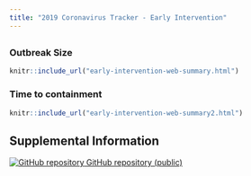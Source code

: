 ```yaml
---
title: "2019 Coronavirus Tracker - Early Intervention"
---
```

<p id="disclaimer"></p>
## {.tabset .tabset-fade}
### Outbreak Size
<div class="early-intervention-page">

```r
knitr::include_url("early-intervention-web-summary.html")
```
</div>

### Time to containment
<div class="early-intervention-page">

```r
knitr::include_url("early-intervention-web-summary2.html")
```
</div>



## Supplemental Information

<div class="container-frames">
<!-- 
<p>
  <a href="" target="_blank"></a> (html)
</p>
-->
<!-- Preprint: [download]() -->

<p>
  <a href="https://github.com/CEIDatUGA/ncov-early-intervention" target="_blank">
    <img src="images/GitHub-Mark-64px.png" id="github-icon" alt="GitHub repository"/>
    GitHub repository (public)
  </a>
</p>

</div>
